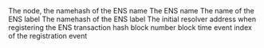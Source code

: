 <ParamField path="node">
The node, the namehash of the ENS name
</ParamField>
<ParamField path="name">
The ENS name
</ParamField>
<ParamField path="label_name">
The name of the ENS label
</ParamField>
<ParamField path="label_hash">
The namehash of the ENS label
</ParamField>
<ParamField path="initial_address">
The initial resolver address when registering the ENS
</ParamField>
<ParamField path="tx_hash">
transaction hash
</ParamField>
<ParamField path="block_number">
block number
</ParamField>
<ParamField path="block_time">
block time
</ParamField>
<ParamField path="evt_index">
event index of the registration event
</ParamField>
